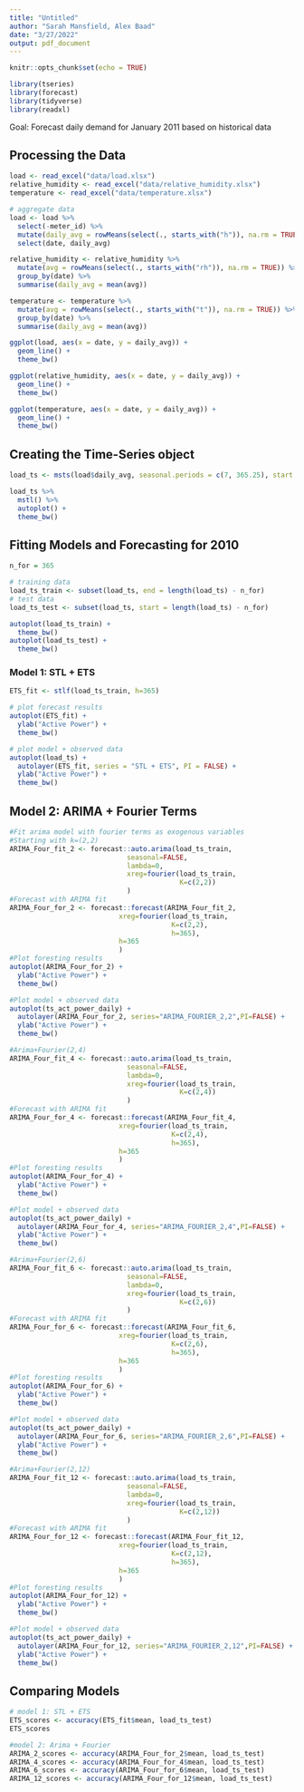 ```yaml
---
title: "Untitled"
author: "Sarah Mansfield, Alex Baad"
date: "3/27/2022"
output: pdf_document
---
```


```r
knitr::opts_chunk$set(echo = TRUE)
```

```r
library(tseries)
library(forecast)
library(tidyverse)
library(readxl)
```

Goal: Forecast daily demand for January 2011 based on historical data

## Processing the Data

```r
load <- read_excel("data/load.xlsx")
relative_humidity <- read_excel("data/relative_humidity.xlsx")
temperature <- read_excel("data/temperature.xlsx")

# aggregate data
load <- load %>%
  select(-meter_id) %>%
  mutate(daily_avg = rowMeans(select(., starts_with("h")), na.rm = TRUE)) %>%
  select(date, daily_avg)

relative_humidity <- relative_humidity %>%
  mutate(avg = rowMeans(select(., starts_with("rh")), na.rm = TRUE)) %>%
  group_by(date) %>%
  summarise(daily_avg = mean(avg))

temperature <- temperature %>%
  mutate(avg = rowMeans(select(., starts_with("t")), na.rm = TRUE)) %>%
  group_by(date) %>%
  summarise(daily_avg = mean(avg))
```

```r
ggplot(load, aes(x = date, y = daily_avg)) +
  geom_line() +
  theme_bw()

ggplot(relative_humidity, aes(x = date, y = daily_avg)) +
  geom_line() +
  theme_bw()

ggplot(temperature, aes(x = date, y = daily_avg)) +
  geom_line() +
  theme_bw()
```


## Creating the Time-Series object

```r
load_ts <- msts(load$daily_avg, seasonal.periods = c(7, 365.25), start = c(2005, 1, 1))

load_ts %>%
  mstl() %>%
  autoplot() +
  theme_bw()
```

## Fitting Models and Forecasting for 2010

```r
n_for = 365

# training data
load_ts_train <- subset(load_ts, end = length(load_ts) - n_for)
# test data
load_ts_test <- subset(load_ts, start = length(load_ts) - n_for)

autoplot(load_ts_train) +
  theme_bw()
autoplot(load_ts_test) +
  theme_bw()
```

### Model 1: STL + ETS

```r
ETS_fit <- stlf(load_ts_train, h=365)

# plot forecast results
autoplot(ETS_fit) + 
  ylab("Active Power") +
  theme_bw()

# plot model + observed data
autoplot(load_ts) +
  autolayer(ETS_fit, series = "STL + ETS", PI = FALSE) +
  ylab("Active Power") +
  theme_bw()
```

## Model 2: ARIMA + Fourier Terms

```r
#Fit arima model with fourier terms as exogenous variables
#Starting with k=(2,2)
ARIMA_Four_fit_2 <- forecast::auto.arima(load_ts_train, 
                             seasonal=FALSE, 
                             lambda=0,
                             xreg=fourier(load_ts_train, 
                                          K=c(2,2))
                             )
#Forecast with ARIMA fit
ARIMA_Four_for_2 <- forecast::forecast(ARIMA_Four_fit_2,
                           xreg=fourier(load_ts_train,
                                        K=c(2,2),
                                        h=365),
                           h=365
                           ) 
#Plot foresting results
autoplot(ARIMA_Four_for_2) + 
  ylab("Active Power") +
  theme_bw()

#Plot model + observed data
autoplot(ts_act_power_daily) +
  autolayer(ARIMA_Four_for_2, series="ARIMA_FOURIER_2,2",PI=FALSE) +
  ylab("Active Power") +
  theme_bw()

#Arima+Fourier(2,4)
ARIMA_Four_fit_4 <- forecast::auto.arima(load_ts_train, 
                             seasonal=FALSE, 
                             lambda=0,
                             xreg=fourier(load_ts_train, 
                                          K=c(2,4))
                             )
#Forecast with ARIMA fit
ARIMA_Four_for_4 <- forecast::forecast(ARIMA_Four_fit_4,
                           xreg=fourier(load_ts_train,
                                        K=c(2,4),
                                        h=365),
                           h=365
                           ) 
#Plot foresting results
autoplot(ARIMA_Four_for_4) + 
  ylab("Active Power") +
  theme_bw()

#Plot model + observed data
autoplot(ts_act_power_daily) +
  autolayer(ARIMA_Four_for_4, series="ARIMA_FOURIER_2,4",PI=FALSE) +
  ylab("Active Power") +
  theme_bw()

#Arima+Fourier(2,6)
ARIMA_Four_fit_6 <- forecast::auto.arima(load_ts_train, 
                             seasonal=FALSE, 
                             lambda=0,
                             xreg=fourier(load_ts_train, 
                                          K=c(2,6))
                             )
#Forecast with ARIMA fit
ARIMA_Four_for_6 <- forecast::forecast(ARIMA_Four_fit_6,
                           xreg=fourier(load_ts_train,
                                        K=c(2,6),
                                        h=365),
                           h=365
                           ) 
#Plot foresting results
autoplot(ARIMA_Four_for_6) + 
  ylab("Active Power") +
  theme_bw()

#Plot model + observed data
autoplot(ts_act_power_daily) +
  autolayer(ARIMA_Four_for_6, series="ARIMA_FOURIER_2,6",PI=FALSE) +
  ylab("Active Power") +
  theme_bw()

#Arima+Fourier(2,12)
ARIMA_Four_fit_12 <- forecast::auto.arima(load_ts_train, 
                             seasonal=FALSE, 
                             lambda=0,
                             xreg=fourier(load_ts_train, 
                                          K=c(2,12))
                             )
#Forecast with ARIMA fit
ARIMA_Four_for_12 <- forecast::forecast(ARIMA_Four_fit_12,
                           xreg=fourier(load_ts_train,
                                        K=c(2,12),
                                        h=365),
                           h=365
                           ) 
#Plot foresting results
autoplot(ARIMA_Four_for_12) + 
  ylab("Active Power") +
  theme_bw()

#Plot model + observed data
autoplot(ts_act_power_daily) +
  autolayer(ARIMA_Four_for_12, series="ARIMA_FOURIER_2,12",PI=FALSE) +
  ylab("Active Power") +
  theme_bw()
```


## Comparing Models

```r
# model 1: STL + ETS
ETS_scores <- accuracy(ETS_fit$mean, load_ts_test)
ETS_scores

#model 2: Arima + Fourier
ARIMA_2_scores <- accuracy(ARIMA_Four_for_2$mean, load_ts_test)
ARIMA_4_scores <- accuracy(ARIMA_Four_for_4$mean, load_ts_test)
ARIMA_6_scores <- accuracy(ARIMA_Four_for_6$mean, load_ts_test)
ARIMA_12_scores <- accuracy(ARIMA_Four_for_12$mean, load_ts_test)
```






